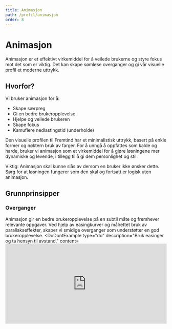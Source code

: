 ```yaml
---
title: Animasjon
path: /profil/animasjon
order: 8
---
```


# Animasjon

<Ingress>
    <p>Animasjon er et effektivt virkemiddel for å veilede brukerne og styre fokus mot det som er viktig. Det kan skape sømløse overganger og gi vår visuelle profil et moderne uttrykk.</p>
</Ingress>

## Hvorfor?
Vi bruker animasjon for å:
* Skape særpreg
* Gi en bedre brukeropplevelse
* Hjelpe og veilede brukeren
* Skape fokus
* Kamuflere nedlastingstid (underholde)

Den visuelle profilen til Fremtind har et minimalistisk uttrykk, basert på enkle former og nøktern bruk av farger. 
For å unngå å oppfattes som kalde og harde, bruker vi animasjon som et virkemiddel for å gjøre løsningene mer dynamiske og levende,
i tillegg til å gi dem personlighet og stil.

Viktig: Animasjon skal kunne slås av dersom en bruker ikke ønsker dette.
Sørg for at løsningen fungerer som den skal og fortsatt er logisk uten animasjon.

## Grunnprinsipper
### Overganger
Animasjon gir en bedre brukeropplevelse på en subtil måte og fremhever relevante oppgaver.
Ved hjelp av easingkurver og målrettet bruk av parallakseffekter, skaper vi smidige overganger som understøtter en god brukeropplevelse.
<DoDontExample
    type="do"
    description="Bruk easinger og ta hensyn til avstand."
    content=<iframe src="https://player.vimeo.com/video/504726780?background=1&autoplay=1&loop=1" width="100%" height="250" frameborder="0" />
/>
<DoDontExample
    type="dont"
    description="Ikke bruk lineær easing."
    content=<iframe src="https://player.vimeo.com/video/504726762?background=1&autoplay=1&loop=1" width="100%" height="250" frameborder="0" />
/>

### Posisjon
Hvis elementer flyttes, må dette skje på en forventet måte som har sammenheng med brukerens handling.
Dette gjør det lettere for brukeren å navigere på siden.
For å skape konsistens, fokuserer vi på horisontale og vertikale animasjoner.

### Timing
Varigheten av en animasjon avhenger av størrelse, avstand og forholdet til andre elementer.
Hvis flere elementer animeres, må det være et tydelig samspill og god timing i bevegelsene. Dette gjør vi for å unngå at det skjer for mye på en gang.
Ved mange elementer, anbefales det derfor kortere animasjoner.
<DoDontExample
    type="do"
    description="Gjør bevegelser raskt nok til å unngå unødvendig lange ventetider."
    content=<iframe src="https://player.vimeo.com/video/505647776?background=1&autoplay=1&loop=1" width="100%" height="250" frameborder="0" />
/>
<DoDontExample
    type="dont"
    description="Unngå for langsomme bevegelser."
    content=<iframe src="https://player.vimeo.com/video/505647739?background=1&autoplay=1&loop=1" width="100%" height="250" frameborder="0" />
/>

### Gjennomsiktighet
Gjennomsiktighet brukes som et verktøy for å markere elementer på en side på en jevn og behagelig måte. 
Gjennomsiktighet kan kombineres med andre animasjonsparametere, som bevegelse, for en mer dynamisk opplevelse. 
Oppfatningen av et element endres over en kort eller lang avstand.

### Oppmerksomhet
Animasjon tiltrekker oppmerksomhet. Husk at siste element som beveger seg er det som tiltrekker oppmerksomhet. 
Bruk dette for sette fokus der du ønsker.

### Naturlig
Bevegelsene bør være organiske og levende, som rennende vann i en bekk, fremfor mekaniske og stive. 
Dette gjøres ved hjelp av subtil bounce gjennom etablerte easingkurver og sekvensielle animasjoner.

Tenk på hvordan en ball ser ut når den slippes mot bakken. Se på antall ganger den spretter, hvor høyt spretter den for hver gang, 
hvordan blir ballen deformert idet den treffer bakken, etc.

Bevegelsene bør være naturlige, tydelige og kontrollerte.
<DoDontExample
    type="do"
    description="Animer grafikk med en naturlig easingkurve (ease inn og ease ut)."
    content=<iframe src="https://player.vimeo.com/video/505196071?background=1&autoplay=1&loop=1" width="100%" height="250" frameborder="0" />
/>
<DoDontExample
    type="dont"
    description="Unngå uklare bevegelser."
    content=<iframe src="https://player.vimeo.com/video/505196044?background=1&autoplay=1&loop=1" width="100%" height="250" frameborder="0" />
/>

### Bevegelse og elevasjon
Sørg for kontinuitet og naturlige bevegelser og ha fokus på det som gjelder. 
Vi tenker skandinavisk enkelhet, minimalisme og effektivitet i vår tilnærming til animasjon.
<DoDontExample
    type="do"
    description="Animasjon som bygger opp under gruppering av elementer."
    content=<iframe src="https://player.vimeo.com/video/505738316?background=1&autoplay=1&loop=1" width="100%" height="250" frameborder="0" />
/>
<DoDontExample
    type="dont"
    description="Ikke bruk lineære easinger og sørg for å ta hensyn til avstanden."
    content=<iframe src="https://player.vimeo.com/video/505738280?background=1&autoplay=1&loop=1" width="100%" height="250" frameborder="0" />
/>

### Rytme og sekvensiell animasjon
Når en side legges opp, kan man ta i bruk sekvensiell animasjon for å gi liv til siden og fremheve elementer i den rekkefølgen man ønsker. 
Pass på at rekkefølgen flyter naturlig og ikke hopper tilfeldig opp og ned eller frem og tilbake på skjermen.

Sekvensiell animasjon kan brukes for å kamuflere tiden man bruker ved innlasting av innhold. 
Ved trege linjer kan man bruke sceletons for å lage en visuell placeholder for elementer som skal lastes. 
Dette skaper en forventning og respons istedenfor at brukeren må vente på at alt innhold skal lastes.
<DoDontExample
    type="do"
    description="Juster bevegelig grafikk horisontalt eller vertikalt."
    content=<iframe src="https://player.vimeo.com/video/505196139?background=1&autoplay=1&loop=1" width="100%" height="250" frameborder="0" />
/>
<DoDontExample
    type="dont"
    description="Unngå diagonale bevegelser."
    content=<iframe src="https://player.vimeo.com/video/505196099?background=1&autoplay=1&loop=1" width="100%" height="250" frameborder="0" />
/>
